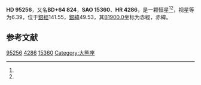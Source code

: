 {{Starbox begin
| name = HD 95256
}}
{{Starbox observe
| epoch = [[J2000.0|J2000.0]]
| constell = {{星座名待查}}<ref name=SIMBAD>{{cite web
 | url=http://simbad.u-strasbg.fr/simbad/sim-id?Ident=HR+4286
 | title =Pulsating variable Star
 | publisher=Centre de Données astronomiques de Strasbourg
 | work=SIMBAD
 | accessdate=2012-07-13}}</ref><ref name=DATA>{{cite web
 | url=http://vizier.u-strasbg.fr/viz-bin/VizieR-5?-out.add=.&-source=5050&-corr=PK=HR&-out.max=9999&HR=4286
 | title=VizieR Detailed Page
 | accessdate=2012-07-13
 | archive-date=2016-03-05
 | archive-url=https://web.archive.org/web/20160305050753/http://vizier.u-strasbg.fr/viz-bin/VizieR-5?-out.add=.&-source=5050&-corr=PK=HR&-out.max=9999&HR=4286
 | dead-url=no
 }}</ref>
| 星官 = 
| ra = {{RA|11|1|5.8}}<ref name=SIMBAD /><ref name=DATA />
| dec = {{DEC|+63|25|16}}<ref name=SIMBAD /><ref name=DATA />
| appmag_v = 6.39<ref name=SIMBAD /><ref name=DATA />
}}
{{Starbox character
| class = A2Vm<ref name=SIMBAD /><ref name=DATA />
| b-v = 0.16<ref name=SIMBAD /><ref name=DATA />
| u-b = 0.14<ref name=SIMBAD /><ref name=DATA />
| r-i = 0.04<ref name=SIMBAD /><ref name=DATA />
| variable = 
}}
{{Starbox astrometry
| radial_v = 0.14
| prop_mo_ra = 7
| parallax = 
| p_error = 
}}
{{Starbox catalog
| names =BD+64 824，[[SAO星表|SAO]] 15360，[[HD星表|HD]] 95256，[[HR星表|HR]] 4286}}
{{Starbox reference |Simbad=HR+4286}}
{{Starbox end}}

'''HD 95256'''，又名'''BD+64 824'''，'''SAO 15360'''、'''HR 4286'''，是一颗恒星<ref name=SIMBAD /><ref name=DATA />，视星等为6.39，位于[[銀道座標系|銀經]]141.55，[[銀道座標系|銀緯]]49.53，其[[B1900.0|B1900.0]]坐标为赤經{{RA|10|54|46.8}}，赤緯{{DEC|+63|49.53|32}}。

== 参考文献 ==
{{reflist}}
{{大熊座}}
{{star-stub}}

[[Category:HD和HDE天體|95256]]
[[Category:HR天體|4286]]
[[Category:SAO天體|15360]]
[[Category:大熊座|Category:大熊座]]